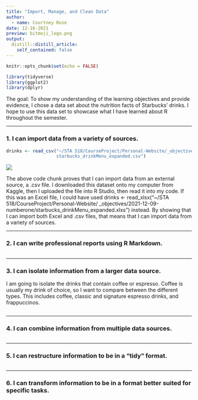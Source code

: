 ```yaml
---
title: "Import, Manage, and Clean Data"
author: 
  - name: Courtney Rose
date: 12-16-2021
preview: bitmoji_logo.png
output: 
  distill::distill_article:
    self_contained: false
---
```


```r
knitr::opts_chunk$set(echo = FALSE)
```

```r
library(tidyverse)
library(ggplot2)
library(dplyr)
```
The goal: To show my understanding of the learning objectives and provide evidence, I chose a data set about the nutrition facts of Starbucks' drinks. I hope to use this data set to showcase what I have learned about R throughout the semester. 

--------------------------------------

### 1. I can import data from a variety of sources.

```r
drinks <- read_csv("~/STA 518/CourseProject/Personal-Website/_objectives/2021-12-09-numberone/
                   starbucks_drinkMenu_expanded.csv")
```

![](~/STA 518/Course Project/Personal-Website/_objectives/2021-12-09-numberone/importdata.PNG)


The above code chunk proves that I can import data from an external source, a .csv file. 
I downloaded this dataset onto my computer from Kaggle, then I uploaded the file into
R Studio, then read it into my code. If this was an Excel file, I could have used
drinks <- read_xlsx("~/STA 518/CourseProject/Personal-Website/
_objectives/2021-12-09-numberone/starbucks_drinkMenu_expanded.xlxs") instead. By showing that I can import both Excel and .csv files, that means that I can import data from a variety of sources.


--------------------------------------

### 2. I can write professional reports using R Markdown.
```r

```

--------------------------------------

### 3. I can isolate information from a larger data source.

I am going to isolate the drinks that contain coffee or espresso. Coffee is usually
my drink of choice, so I want to compare between the different types. This includes coffee,
classic and signature espresso drinks, and frappuccinos. 
```r

```


--------------------------------------

### 4. I can combine information from multiple data sources.
```r

```


--------------------------------------

### 5. I can restructure information to be in a “tidy” format.
```r

```


--------------------------------------
### 6. I can transform information to be in a format better suited for specific tasks.
```r

```




